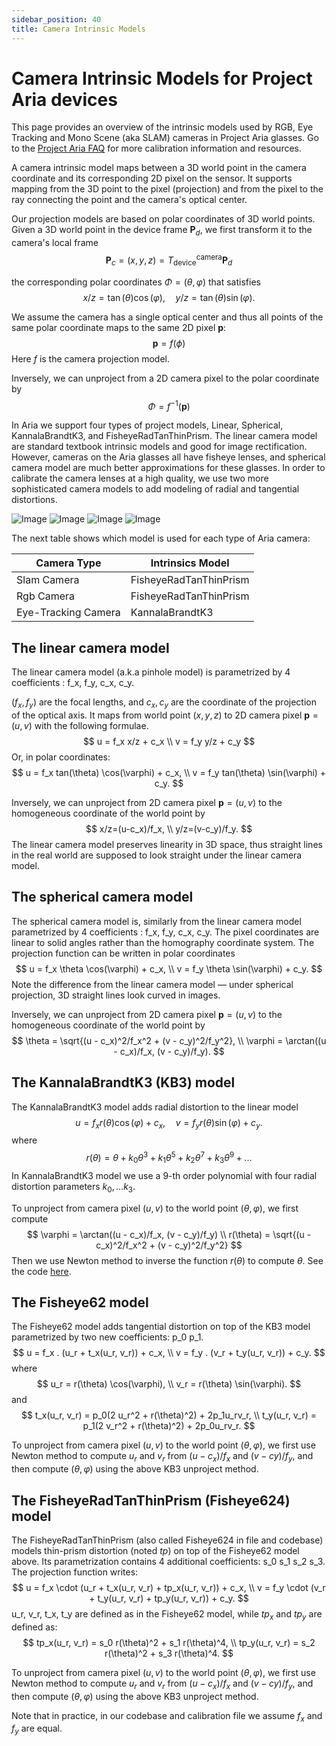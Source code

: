 ```yaml
---
sidebar_position: 40
title: Camera Intrinsic Models
---
```

# Camera Intrinsic Models for Project Aria devices

This page provides an overview of the intrinsic models used by RGB, Eye Tracking and Mono Scene (aka SLAM) cameras in Project Aria glasses. Go to the [Project Aria FAQ](/faq.mdx#calibration) for more calibration information and resources.

A camera intrinsic model maps between a 3D world point in the camera coordinate and its corresponding 2D pixel on the sensor. It supports mapping from the 3D point to the pixel (projection) and from the pixel to the ray connecting the point and the camera's optical center.

Our projection models are based on polar coordinates of 3D world points. Given a 3D world point in the device frame $\mathbf{P}_d$, we first transform it to the camera's local frame
$$
\mathbf{P}_c = (x, y, z) = T_\text{device}^\text{camera}\mathbf{P}_d
$$

the corresponding polar coordinates $\Phi = (\theta, \varphi)$ that satisfies
$$
    x/z = \tan(\theta)\cos(\varphi), \quad
    y/z = \tan(\theta)\sin(\varphi).
$$

We assume the camera has a single optical center and thus all points of the same polar coordinate maps to the same 2D pixel $\mathbf{p}$:
$$
    \mathbf{p} = f(\phi)
$$
Here $f$ is the camera projection model.

Inversely, we can unproject from a 2D camera pixel to the polar coordinate by
$$
    \Phi = f^{-1}(\mathbf{p})
$$

In Aria we support four types of project models, Linear, Spherical, KannalaBrandtK3, and FisheyeRadTanThinPrism. The linear camera model are standard textbook intrinsic models and good for image rectification. However, cameras on the Aria glasses all have fisheye lenses, and spherical camera model are much better approximations for these glasses. In order to calibrate the camera lenses at a high quality, we use two more sophisticated camera models to add modeling of radial and tangential distortions.

![Image](/img/tech_insights/linear.png)
![Image](/img/tech_insights/spherical.png)
![Image](/img/tech_insights/kb3.png)
![Image](/img/tech_insights/fisheye.png)

The next table shows which model is used for each type of Aria camera:

| Camera Type               | Intrinsics Model        |
|---------------------------|-------------------------|
| Slam Camera               | FisheyeRadTanThinPrism  |
| Rgb Camera                | FisheyeRadTanThinPrism  |
| Eye-Tracking Camera       | KannalaBrandtK3         |

## The linear camera model
The linear camera model (a.k.a pinhole model) is parametrized by 4 coefficients : f_x, f_y, c_x, c_y.

$(f_x, f_y)$ are the focal lengths, and $c_x, c_y$ are the coordinate of the projection of the optical axis.
It  maps from world point $(x,y,z)$ to 2D camera pixel $\mathbf{p}=(u, v)$ with the following formulae.
$$
    u = f_x x/z + c_x \\
    v = f_y y/z + c_y
$$
Or, in polar coordinates:
$$
    u = f_x tan(\theta) \cos(\varphi) + c_x, \\
    v = f_y tan(\theta) \sin(\varphi) + c_y.
$$

Inversely, we can unproject from 2D camera pixel $\mathbf{p}=(u, v)$  to the homogeneous coordinate of the world point by
$$
x/z=(u-c_x)/f_x, \\
y/z=(v-c_y)/f_y.
$$
The linear camera model preserves linearity in 3D space, thus straight lines in the real world are supposed to look straight under the linear camera model.

## The spherical camera model

The spherical camera model is, similarly from the linear camera model parametrized by 4 coefficients : f_x, f_y, c_x, c_y.
The pixel coordinates are linear to solid angles rather than the homography coordinate system.
The projection function can be written in polar coordinates
$$
    u = f_x \theta \cos(\varphi) + c_x, \\
    v = f_y \theta \sin(\varphi) + c_y.
$$
Note the difference from the linear camera model — under spherical projection, 3D straight lines look curved in images.

Inversely, we can unproject from 2D camera pixel $\mathbf{p}=(u, v)$ to the homogeneous coordinate of the world point by
$$
    \theta = \sqrt{(u - c_x)^2/f_x^2 + (v - c_y)^2/f_y^2}, \\
    \varphi = \arctan((u - c_x)/f_x, (v - c_y)/f_y).
$$

## The KannalaBrandtK3 (KB3) model

The KannalaBrandtK3 model adds radial distortion to the linear model
$$
    u = f_x r(\theta) \cos(\varphi)  + c_x, \quad
    v = f_y r(\theta) \sin(\varphi)  + c_y.
$$
where
$$
    r(\theta) = \theta + k_0 \theta^3 + k_1 \theta^5 + k_2 \theta^7 + k_3 \theta^9 + ...
$$
In KannalaBrandtK3 model we use a 9-th order polynomial with four radial distortion parameters $k_0, ... k_3$.

To unproject from camera pixel $(u, v)$ to the world point $(\theta, \varphi)$, we first compute
$$
    \varphi = \arctan((u - c_x)/f_x, (v - c_y)/f_y) \\
    r(\theta) = \sqrt{(u - c_x)^2/f_x^2 + (v - c_y)^2/f_y^2}
$$
Then we use Newton method to inverse the function $r(\theta)$ to compute $\theta$. See the code [here](https://github.com/facebookresearch/projectaria_tools/blob/afad1fe09dd1d89eee55ceb95ba1f2f577f9c606/core/calibration/camera_projections/KannalaBrandtK3.h#L131-L147).

## The Fisheye62 model

The Fisheye62 model adds tangential distortion on top of the KB3 model parametrized by two new coefficients: p_0 p_1.
$$
    u = f_x . (u_r + t_x(u_r, v_r))  + c_x, \\
    v = f_y . (v_r + t_y(u_r, v_r))  + c_y.
$$
where
$$
    u_r = r(\theta) \cos(\varphi), \\
    v_r = r(\theta) \sin(\varphi).
$$
and
$$
    t_x(u_r, v_r)  = p_0(2 u_r^2 + r(\theta)^2) + 2p_1u_rv_r, \\
    t_y(u_r, v_r)  = p_1(2 v_r^2 + r(\theta)^2) + 2p_0u_rv_r.
$$

To unproject from camera pixel $(u, v)$ to the world point $(\theta, \varphi)$, we first use Newton method to compute $u_r$ and $v_r$ from $(u - c_x)/f_x$ and $(v - cy)/f_y$, and then compute $(\theta, \varphi)$ using the above KB3 unproject method.

## The FisheyeRadTanThinPrism (Fisheye624) model

The FisheyeRadTanThinPrism (also called Fisheye624 in file and codebase) models thin-prism distortion (noted $tp$) on top of the Fisheye62 model above.
Its parametrization contains 4 additional coefficients: s_0 s_1 s_2 s_3. The projection function writes:
$$
    u = f_x \cdot (u_r + t_x(u_r, v_r) + tp_x(u_r, v_r))  + c_x, \\
    v = f_y \cdot (v_r + t_y(u_r, v_r) + tp_y(u_r, v_r))  + c_y.
$$
u_r, v_r, t_x, t_y are defined as in the Fisheye62 model, while $tp_x$ and $tp_y$ are defined as:
$$
   tp_x(u_r, v_r) = s_0 r(\theta)^2 + s_1  r(\theta)^4, \\
   tp_y(u_r, v_r) = s_2 r(\theta)^2 + s_3  r(\theta)^4.
$$

To unproject from camera pixel $(u, v)$ to the world point $(\theta, \varphi)$, we first use Newton method to compute $u_r$ and $v_r$ from $(u - c_x)/f_x$ and $(v - cy)/f_y$, and then compute $(\theta, \varphi)$ using the above KB3 unproject method.

Note that in practice, in our codebase and calibration file we assume $f_x$ and $f_y$ are equal.
